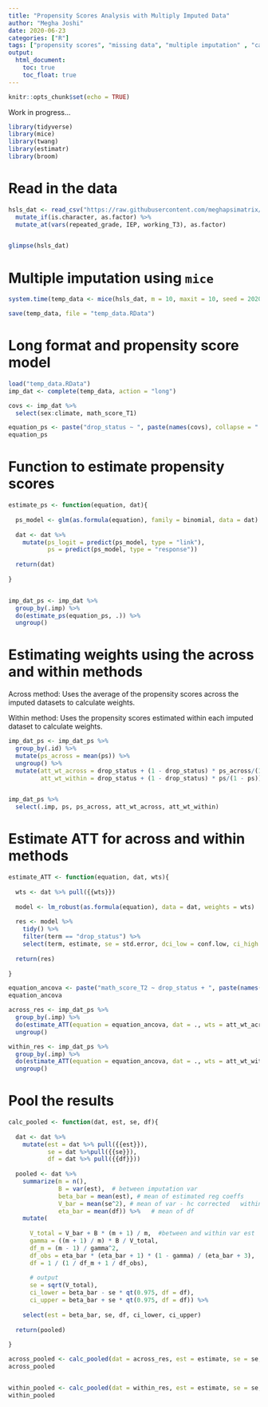```yaml
---
title: "Propensity Scores Analysis with Multiply Imputed Data"
author: "Megha Joshi"
date: 2020-06-23
categories: ["R"]
tags: ["propensity scores", "missing data", "multiple imputation" , "causal"]
output:
  html_document:
    toc: true
    toc_float: true
---
```


```r
knitr::opts_chunk$set(echo = TRUE)
```

Work in progress...

```r
library(tidyverse)
library(mice)
library(twang)
library(estimatr)
library(broom)
```


# Read in the data

```r
hsls_dat <- read_csv("https://raw.githubusercontent.com/meghapsimatrix/datasets/master/causal/HSLS09_incomplete.csv") %>%
  mutate_if(is.character, as.factor) %>%
  mutate_at(vars(repeated_grade, IEP, working_T3), as.factor)


glimpse(hsls_dat)
```


# Multiple imputation using `mice`

```r
system.time(temp_data <- mice(hsls_dat, m = 10, maxit = 10, seed = 20200516))

save(temp_data, file = "temp_data.RData")
```


# Long format and propensity score model

```r
load("temp_data.RData")
imp_dat <- complete(temp_data, action = "long")

covs <- imp_dat %>%
  select(sex:climate, math_score_T1)

equation_ps <- paste("drop_status ~ ", paste(names(covs), collapse = " + "))
equation_ps
```


# Function to estimate propensity scores

```r
estimate_ps <- function(equation, dat){
  
  ps_model <- glm(as.formula(equation), family = binomial, data = dat)
  
  dat <- dat %>%
    mutate(ps_logit = predict(ps_model, type = "link"),
           ps = predict(ps_model, type = "response"))
  
  return(dat)
  
}


imp_dat_ps <- imp_dat %>%
  group_by(.imp) %>%
  do(estimate_ps(equation_ps, .)) %>%
  ungroup()
```


# Estimating weights using the across and within methods

Across method: Uses the average of the propensity scores across the imputed datasets to calculate weights.

Within method: Uses the propensity scores estimated within each imputed dataset to calculate weights.


```r
imp_dat_ps <- imp_dat_ps %>%
  group_by(.id) %>%
  mutate(ps_across = mean(ps)) %>%
  ungroup() %>%
  mutate(att_wt_across = drop_status + (1 - drop_status) * ps_across/(1 - ps_across),
         att_wt_within = drop_status + (1 - drop_status) * ps/(1 - ps))


imp_dat_ps %>%
  select(.imp, ps, ps_across, att_wt_across, att_wt_within)
```


# Estimate ATT for across and within methods

```r
estimate_ATT <- function(equation, dat, wts){
  
  wts <- dat %>% pull({{wts}})
  
  model <- lm_robust(as.formula(equation), data = dat, weights = wts)
  
  res <- model %>%
    tidy() %>%
    filter(term == "drop_status") %>%
    select(term, estimate, se = std.error, dci_low = conf.low, ci_high = conf.high, df = df)
  
  return(res)
  
}
```

```r
equation_ancova <- paste("math_score_T2 ~ drop_status + ", paste(names(covs), collapse = " + "))
equation_ancova

across_res <- imp_dat_ps %>%
  group_by(.imp) %>%
  do(estimate_ATT(equation = equation_ancova, dat = ., wts = att_wt_across)) %>%
  ungroup()

within_res <- imp_dat_ps %>%
  group_by(.imp) %>%
  do(estimate_ATT(equation = equation_ancova, dat = ., wts = att_wt_within)) %>%
  ungroup()
```


# Pool the results 

```r
calc_pooled <- function(dat, est, se, df){
  
  dat <- dat %>%
    mutate(est = dat %>% pull({{est}}),
           se = dat %>%pull({{se}}),
           df = dat %>% pull({{df}}))
  
  pooled <- dat %>%
    summarize(m = n(),
              B = var(est),  # between imputation var
              beta_bar = mean(est), # mean of estimated reg coeffs
              V_bar = mean(se^2), # mean of var - hc corrected   within imp var
              eta_bar = mean(df)) %>%   # mean of df
    mutate(
      
      V_total = V_bar + B * (m + 1) / m,  #between and within var est
      gamma = ((m + 1) / m) * B / V_total,  
      df_m = (m - 1) / gamma^2,
      df_obs = eta_bar * (eta_bar + 1) * (1 - gamma) / (eta_bar + 3),
      df = 1 / (1 / df_m + 1 / df_obs),
      
      # output
      se = sqrt(V_total),
      ci_lower = beta_bar - se * qt(0.975, df = df),
      ci_upper = beta_bar + se * qt(0.975, df = df)) %>%
    
    select(est = beta_bar, se, df, ci_lower, ci_upper) 
  
  return(pooled)
  
}

```


```r
across_pooled <- calc_pooled(dat = across_res, est = estimate, se = se, df = df)
across_pooled


within_pooled <- calc_pooled(dat = within_res, est = estimate, se = se, df = df)
within_pooled
```

